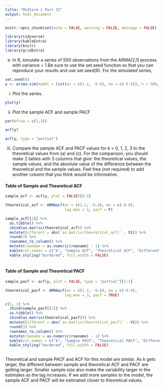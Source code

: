 ```yaml
---
title: "Midterm 1 Part II"
output: html_document
---
```


```r
knitr::opts_chunk$set(echo = FALSE, warning = FALSE, message = FALSE)
```


```r

library(tidyverse)
library(kableExtra)
library(knitr)
library(gridExtra)

```


(e) In R, simulate a series of 500 observations from the ARMA(2,1) process with variance = 1.Be sure to use the set.seed function so that you can reproduce your results and use set.seed(6). For the simulated series,

```r

set.seed(6)
y <- arima.sim(model = list(ar = c(1.2, -0.8), ma = c(-0.8)), n = 500, sd = 1)

```

(i) Plot the series.

```r

plot(y)

```


(ii) Plot the sample ACF and sample PACF

```r

par(mfrow = c(1,2))

acf(y)

acf(y, type = "partial")

```

(iii) Compare the sample ACF and PACF values for k = 0, 1, 2, 3 to the theoretical
values from (a) and (c). For the comparison, you should make 2 tables with 3 columns
that give: the theoretical values, the sample values, and the absolute value of the difference between the theoretical and the sample values. Feel free (not required) to add another column that you think would be informative.

#### Table of Sample and Theoretical ACF

```r

sample_acf <- acf(y, plot = FALSE)[0:3]

theoretical_acf <- ARMAacf(ar = c(1.2, -0.8), ma = c(-0.8), 
                           lag.max = 3, pacf = F)

sample_acf[[1]] %>% 
  as.tibble() %>% 
  cbind(as.matrix(theoretical_acf)) %>% 
  mutate(Different = abs(`as.matrix(theoretical_acf)` - V1)) %>% 
  round(3) %>% 
  rownames_to_column() %>% 
  mutate(rowname = as.numeric(rowname) - 1) %>% 
  kable(col.names = c("k", "Sample ACF", "Theoretical ACF", "Different")) %>% 
  kable_styling("bordered", full_width = FALSE)
  
```


#### Table of Sample and Theoretical PACF

```r

sample_pacf <- acf(y, plot = FALSE, type = "partial")[1:3]

theoretical_pacf <- ARMAacf(ar = c(1.2, -0.8), ma = c(-0.8), 
                           lag.max = 3, pacf = TRUE)

c(1, 1) %>% 
  rbind(sample_pacf[[1]] %>% 
  as.tibble() %>% 
  cbind(as.matrix(theoretical_pacf))) %>% 
  mutate(Different = abs(`as.matrix(theoretical_pacf)` - V1)) %>% 
  round(3) %>% 
  rownames_to_column() %>% 
  mutate(rowname = as.numeric(rowname) - 1) %>% 
  kable(col.names = c("k", "Sample PACF", "Theoretical PACF", "Different")) %>% 
  kable_styling("bordered", full_width = FALSE)
  
```

Theoretical and sample PACF and ACF for this model are similar. As k gets larger, the different between sample and theoretical ACF and PACF are getting larger. Smaller sample size also make the variability larger in the estimates as the lag increases. If we add more samples to the model, the sample ACF and PACF will be estimated closer to theoretical values.  



